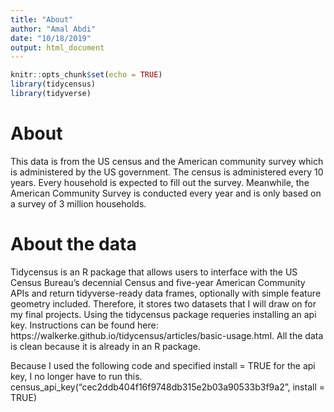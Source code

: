 ```yaml
---
title: "About"
author: "Amal Abdi"
date: "10/18/2019"
output: html_document
---
```


```r
knitr::opts_chunk$set(echo = TRUE)
library(tidycensus)
library(tidyverse)

```

# About

This data is from the US census and the American community survey which is administered by the US government. The census is administered every 10 years. Every household is expected to fill out the survey. Meanwhile, the American Community Survey is conducted every year and is only based on a survey of 3 million households.

# About the data

Tidycensus is an R package that allows users to interface with the US Census Bureau’s decennial Census and five-year American Community APIs and return tidyverse-ready data frames, optionally with simple feature geometry included. Therefore, it stores two datasets that I will draw on for my final projects. Using the tidycensus package requeries installing an api key. Instructions can be found here: https://walkerke.github.io/tidycensus/articles/basic-usage.html. 
All the data is clean because it is already in an R package.

Because I used the following code and specified install = TRUE for the api key, I no longer have to run this.
  census_api_key("cec2ddb404f16f9748db315e2b03a90533b3f9a2", install = TRUE)


